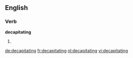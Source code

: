 ==English==

===Verb===
'''decapitating'''

# {{present participle of|decapitate}}

[[de:decapitating]]
[[fr:decapitating]]
[[nl:decapitating]]
[[vi:decapitating]]